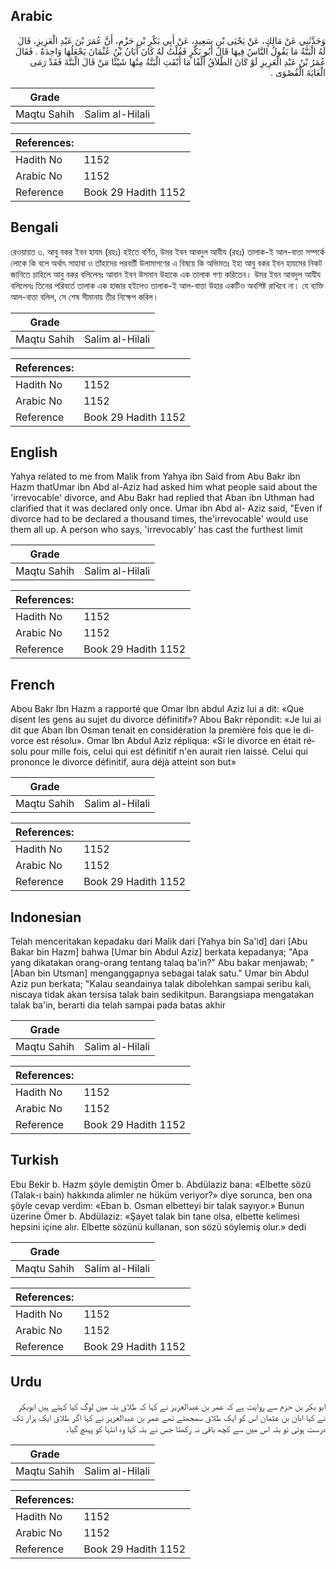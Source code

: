 ## Arabic


<div dir="rtl" lang="ar" style={{fontSize:'larger',backgroundColor:'#f8f9fa',padding:20}}>
وَحَدَّثَنِي عَنْ مَالِكٍ، عَنْ يَحْيَى بْنِ سَعِيدٍ، عَنْ أَبِي بَكْرِ بْنِ حَزْمٍ، أَنَّ عُمَرَ بْنَ عَبْدِ الْعَزِيزِ، قَالَ لَهُ الْبَتَّةُ مَا يَقُولُ النَّاسُ فِيهَا قَالَ أَبُو بَكْرٍ فَقُلْتُ لَهُ كَانَ أَبَانُ بْنُ عُثْمَانَ يَجْعَلُهَا وَاحِدَةً ‏.‏ فَقَالَ عُمَرُ بْنُ عَبْدِ الْعَزِيزِ لَوْ كَانَ الطَّلاَقُ أَلْفًا مَا أَبْقَتِ الْبَتَّةُ مِنْهَا شَيْئًا مَنْ قَالَ الْبَتَّةَ فَقَدْ رَمَى الْغَايَةَ الْقُصْوَى ‏.‏
</div>
<div style={{backgroundColor:'#f8f9fa',padding:20, marginBottom: 10}}><table> <thead> <tr> <th>Grade</th> <th></th> </tr> </thead> <tbody> <tr><td>Maqtu Sahih</td><td>Salim al-Hilali</td></tr></tbody></table><table> <thead> <tr> <th>References:</th> <th></th> </tr> </thead> <tbody><tr><td>Hadith No</td><td>1152</td></tr><tr><td>Arabic No</td><td>1152</td></tr><tr><td>Reference</td><td>Book 29 Hadith 1152</td></tr></tbody></table></div>

## Bengali


<div dir="ltr" lang="bn" style={{fontSize:'larger',backgroundColor:'#f8f9fa',padding:20}}>
রেওয়ায়ত ৩. আবু বকর ইবন হাযম (রহঃ) হইতে বর্ণিত, উমর ইবন আবদুল আযীয (রহঃ) তালাক-ই আল-বাত্তা সম্পর্কে লোকে কি বলে অর্থাৎ সাহাবা ও তাঁহাদের পরবর্তী উলামাগণের এ বিষয়ে কি অভিমতঃ ইহা আবু বকর ইবন হাযমের নিকট জানিতে চাহিলে আবু বকর বলিলেনঃ আবান ইবন উসমান উহাকে এক তালাক গণ্য করিতেন। উমর ইবন আবদুল আযীয বলিলেনঃ তিনের পরিবর্তে তালাক এক হাজার হইলেও তালাক-ই আল-বাত্তা উহার একটিও অবশিষ্ট রাখিবে না। যে ব্যক্তি আল-বাত্তা বলিল, সে শেষ সীমানায় তীর নিক্ষেপ করিল।
</div>
<div style={{backgroundColor:'#f8f9fa',padding:20, marginBottom: 10}}><table> <thead> <tr> <th>Grade</th> <th></th> </tr> </thead> <tbody> <tr><td>Maqtu Sahih</td><td>Salim al-Hilali</td></tr></tbody></table><table> <thead> <tr> <th>References:</th> <th></th> </tr> </thead> <tbody><tr><td>Hadith No</td><td>1152</td></tr><tr><td>Arabic No</td><td>1152</td></tr><tr><td>Reference</td><td>Book 29 Hadith 1152</td></tr></tbody></table></div>

## English


<div dir="ltr" lang="en" style={{fontSize:'larger',backgroundColor:'#f8f9fa',padding:20}}>
Yahya related to me from Malik from Yahya ibn Said from Abu Bakr ibn Hazm thatUmar ibn Abd al-Aziz had asked him what people said about the 'irrevocable' divorce, and Abu Bakr had replied that Aban ibn Uthman had clarified that it was declared only once. Umar ibn Abd al- Aziz said, "Even if divorce had to be declared a thousand times, the'irrevocable' would use them all up. A person who says, 'irrevocably' has cast the furthest limit
</div>
<div style={{backgroundColor:'#f8f9fa',padding:20, marginBottom: 10}}><table> <thead> <tr> <th>Grade</th> <th></th> </tr> </thead> <tbody> <tr><td>Maqtu Sahih</td><td>Salim al-Hilali</td></tr></tbody></table><table> <thead> <tr> <th>References:</th> <th></th> </tr> </thead> <tbody><tr><td>Hadith No</td><td>1152</td></tr><tr><td>Arabic No</td><td>1152</td></tr><tr><td>Reference</td><td>Book 29 Hadith 1152</td></tr></tbody></table></div>

## French


<div dir="ltr" lang="fr" style={{fontSize:'larger',backgroundColor:'#f8f9fa',padding:20}}>
Abou Bakr Ibn Hazm a rapporté que Omar Ibn abdul Aziz lui a dit: «Que disent les gens au sujet du divorce définitif»? Abou Bakr répondit: «Je lui ai dit que Aban Ibn Osman tenait en considération la première fois que le divorce est résolu». Omar Ibn Abdul Aziz répliqua: «Si le divorce en était résolu pour mille fois, celui qui est définitif n'en aurait rien laissé. Celui qui prononce le divorce définitif, aura déjà atteint son but»
</div>
<div style={{backgroundColor:'#f8f9fa',padding:20, marginBottom: 10}}><table> <thead> <tr> <th>Grade</th> <th></th> </tr> </thead> <tbody> <tr><td>Maqtu Sahih</td><td>Salim al-Hilali</td></tr></tbody></table><table> <thead> <tr> <th>References:</th> <th></th> </tr> </thead> <tbody><tr><td>Hadith No</td><td>1152</td></tr><tr><td>Arabic No</td><td>1152</td></tr><tr><td>Reference</td><td>Book 29 Hadith 1152</td></tr></tbody></table></div>

## Indonesian


<div dir="ltr" lang="id" style={{fontSize:'larger',backgroundColor:'#f8f9fa',padding:20}}>
Telah menceritakan kepadaku dari Malik dari [Yahya bin Sa'id] dari [Abu Bakar bin Hazm] bahwa [Umar bin Abdul Aziz] berkata kepadanya; "Apa yang dikatakan orang-orang tentang talaq ba'in?" Abu bakar menjawab; " [Aban bin Utsman] menganggapnya sebagai talak satu." Umar bin Abdul Aziz pun berkata; "Kalau seandainya talak dibolehkan sampai seribu kali, niscaya tidak akan tersisa talak bain sedikitpun. Barangsiapa mengatakan talak ba'in, berarti dia telah sampai pada batas akhir
</div>
<div style={{backgroundColor:'#f8f9fa',padding:20, marginBottom: 10}}><table> <thead> <tr> <th>Grade</th> <th></th> </tr> </thead> <tbody> <tr><td>Maqtu Sahih</td><td>Salim al-Hilali</td></tr></tbody></table><table> <thead> <tr> <th>References:</th> <th></th> </tr> </thead> <tbody><tr><td>Hadith No</td><td>1152</td></tr><tr><td>Arabic No</td><td>1152</td></tr><tr><td>Reference</td><td>Book 29 Hadith 1152</td></tr></tbody></table></div>

## Turkish


<div dir="ltr" lang="tr" style={{fontSize:'larger',backgroundColor:'#f8f9fa',padding:20}}>
Ebu Bekir b. Hazm şöyle demiştin Ömer b. Abdülaziz bana: «Elbette sözü (Talak-ı bain) hakkında alimler ne hüküm veriyor?» diye sorunca, ben ona şöyle cevap verdim: «Eban b. Osman elbetteyi bir talak sayıyor.» Bunun üzerine Ömer b. Abdülaziz: «Şayet talak bin tane olsa, elbette kelimesi hepsini içine alır. Elbette sözünü kullanan, son sözü söylemiş olur.» dedi
</div>
<div style={{backgroundColor:'#f8f9fa',padding:20, marginBottom: 10}}><table> <thead> <tr> <th>Grade</th> <th></th> </tr> </thead> <tbody> <tr><td>Maqtu Sahih</td><td>Salim al-Hilali</td></tr></tbody></table><table> <thead> <tr> <th>References:</th> <th></th> </tr> </thead> <tbody><tr><td>Hadith No</td><td>1152</td></tr><tr><td>Arabic No</td><td>1152</td></tr><tr><td>Reference</td><td>Book 29 Hadith 1152</td></tr></tbody></table></div>

## Urdu


<div dir="rtl" lang="ur" style={{fontSize:'larger',backgroundColor:'#f8f9fa',padding:20}}>
ابو بکر بن حزم سے روایت ہے کہ عمر بن عبدالعزیز نے کہا کہ طلاق بتہ میں لوگ کیا کہتے ہیں ابوبکر نے کہا ابان بن عثمان اس کو ایک طلاق سمجھتے تھے عمر بن عبدالعزیز نے کہا اگر طلاق ایک ہزار تک درست ہوتی تو بتہ اس میں سے کچھ باقی نہ رکھتا جس نے بتہ کہا وہ انتہا کو پہنچ گیا۔
</div>
<div style={{backgroundColor:'#f8f9fa',padding:20, marginBottom: 10}}><table> <thead> <tr> <th>Grade</th> <th></th> </tr> </thead> <tbody> <tr><td>Maqtu Sahih</td><td>Salim al-Hilali</td></tr></tbody></table><table> <thead> <tr> <th>References:</th> <th></th> </tr> </thead> <tbody><tr><td>Hadith No</td><td>1152</td></tr><tr><td>Arabic No</td><td>1152</td></tr><tr><td>Reference</td><td>Book 29 Hadith 1152</td></tr></tbody></table></div>